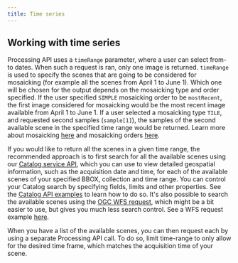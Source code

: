 ```yaml
---
title: Time series
---
```


## Working with time series

Processing API uses a `timeRange` parameter, where a user can select
from-to dates. When such a request is ran, only one image is returned.
`timeRange` is used to specify the scenes that are going to be
considered for mosaicking (for example all the scenes from April 1 to
June 1). Which one will be chosen for the output depends on the
mosaicking type and order specified. If the user specified `SIMPLE`
mosaicking order to be `mostRecent`, the first image considered for
mosaicking would be the most recent image available from April 1 to
June 1. If a user selected a mosaicking type `TILE`, and requested
second samples (`sample[1]`), the samples of the second available scene
in the specified time range would be returned. Learn more about
mosaicking [here](/APIs/SentinelHub/Evalscript/V3.qmd#mosaicking) and
mosaicking orders
[here](/APIs/SentinelHub/Data/S2L1C.qmd#mosaickingorder).

If you would like to return all the scenes in a given time range, the
recommended approach is to first search for all the available scenes
using our [Catalog service API](/APIs/SentinelHub/Catalog.qmd), which
you can use to view detailed geospatial information, such as the
acquisition date and time, for each of the available scenes of your
specified BBOX, collection and time range. You can control your Catalog
search by specifying fields, limits and other properties. See the
[Catalog API examples](/APIs/SentinelHub/Catalog/Examples.qmd) to learn
how to do so. It\'s also possible to search the available scenes using
the [OGC WFS request](/APIs/SentinelHub/OGC/WFS.qmd), which might be a
bit easier to use, but gives you much less search control. See a WFS
request example [here](/APIs/SentinelHub/OGC/Examples.qmd).

When you have a list of the available scenes, you can then request each
by using a separate Processing API call. To do so, limit time-range to
only allow for the desired time frame, which matches the acquisition
time of your scene.
